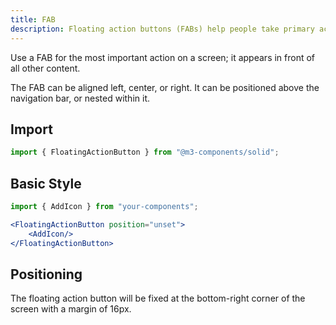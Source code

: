 ```yaml
---
title: FAB
description: Floating action buttons (FABs) help people take primary actions
---
```



Use a FAB for the most important action on a screen; it appears in front of all other content.

The FAB can be aligned left, center, or right. It can be positioned above the navigation bar, or nested within it.

## Import

```jsx
import { FloatingActionButton } from "@m3-components/solid";
```

## Basic Style

<ComponentPreview>
    <FloatingActionButton position="unset" client:load>
        <AddIcon/>
    </FloatingActionButton>
</ComponentPreview>


```jsx
import { AddIcon } from "your-components";

<FloatingActionButton position="unset">
    <AddIcon/>
</FloatingActionButton>
```

## Positioning

The floating action button will be fixed at the bottom-right corner of the screen
with a margin of 16px.

<ComponentPreview className="translate-y-0.5 relative !h-40">
    <FloatingActionButton client:load>
        <AddIcon/>
    </FloatingActionButton>
</ComponentPreview>
